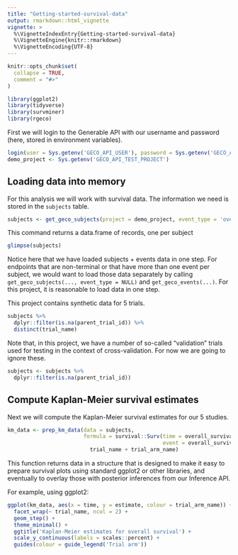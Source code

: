 ```yaml
---
title: "Getting-started-survival-data"
output: rmarkdown::html_vignette
vignette: >
  %\VignetteIndexEntry{Getting-started-survival-data}
  %\VignetteEngine{knitr::rmarkdown}
  %\VignetteEncoding{UTF-8}
---
```


```r
knitr::opts_chunk$set(
  collapse = TRUE,
  comment = "#>"
)
```

```r
library(ggplot2)
library(tidyverse)
library(survminer)
library(rgeco)
```

First we will login to the Generable API with our username and password (here, stored in environment variables).

```r
login(user = Sys.getenv('GECO_API_USER'), password = Sys.getenv('GECO_API_PASSWORD'))
demo_project <- Sys.getenv('GECO_API_TEST_PROJECT')
```

## Loading data into memory 

For this analysis we will work with survival data. The information we need is stored in the `subjects` table.

```r
subjects <- get_geco_subjects(project = demo_project, event_type = 'overall_survival')
```

This command returns a data.frame of records, one per subject

```r
glimpse(subjects)
```

Notice here that we have loaded subjects + events data in one step. For endpoints that are non-terminal or that have more than one event per subject, we would want to load those data separately by calling `get_geco_subjects(..., event_type = NULL)` and `get_geco_events(...)`. For this project, it is reasonable to load data in one step.

This project contains synthetic data for 5 trials.

```r
subjects %>%
  dplyr::filter(is.na(parent_trial_id)) %>%
  distinct(trial_name)
```

Note that, in this project, we have a number of so-called "validation" trials used for testing in the context of cross-validation. For now we are going to ignore these. 

```r
subjects <- subjects %>%
  dplyr::filter(is.na(parent_trial_id))
```

## Compute Kaplan-Meier survival estimates

Next we will compute the Kaplan-Meier survival estimates for our 5 studies.

```r
km_data <- prep_km_data(data = subjects,
                        formula = survival::Surv(time = overall_survival_event_trial_day,
                                                 event = overall_survival_event_flag == 'occurred') ~
                          trial_name + trial_arm_name)
```

This function returns data in a structure that is designed to make it easy to prepare survival plots using standard ggplot2 or other libraries, and eventually to overlay those with posterior inferences from our Inference API.

For example, using ggplot2:

```r
ggplot(km_data, aes(x = time, y = estimate, colour = trial_arm_name)) + 
  facet_wrap(~ trial_name, ncol = 2) + 
  geom_step() +
  theme_minimal() + 
  ggtitle('Kaplan-Meier estimates for overall survival') +
  scale_y_continuous(labels = scales::percent) +
  guides(colour = guide_legend('Trial arm'))
```



